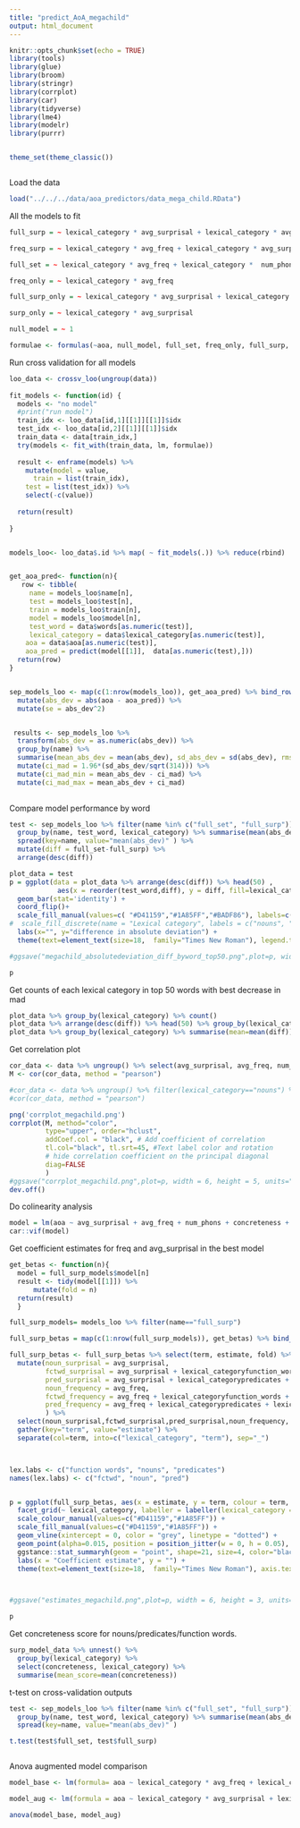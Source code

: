 ```yaml
---
title: "predict_AoA_megachild"
output: html_document
---
```


```r
knitr::opts_chunk$set(echo = TRUE)
library(tools)
library(glue)
library(broom)
library(stringr)
library(corrplot)
library(car)
library(tidyverse)
library(lme4)
library(modelr)
library(purrr)


theme_set(theme_classic())



```


Load the data
```r
load("../../../data/aoa_predictors/data_mega_child.RData")
```

All the models to fit 

```r

full_surp = ~ lexical_category * avg_surprisal + lexical_category * avg_freq + lexical_category * num_phons + lexical_category * concreteness + lexical_category * valence + lexical_category * arousal + lexical_category * babiness

freq_surp = ~ lexical_category * avg_freq + lexical_category * avg_surprisal

full_set = ~ lexical_category * avg_freq + lexical_category *  num_phons + lexical_category * concreteness + lexical_category * valence + lexical_category * arousal + lexical_category * babiness

freq_only = ~ lexical_category * avg_freq

full_surp_only = ~ lexical_category * avg_surprisal + lexical_category * num_phons + lexical_category * concreteness + lexical_category * valence + lexical_category * arousal + lexical_category * babiness

surp_only = ~ lexical_category * avg_surprisal

null_model = ~ 1

formulae <- formulas(~aoa, null_model, full_set, freq_only, full_surp, freq_surp, surp_only, full_surp_only)


```

Run cross validation for all models
```r

loo_data <- crossv_loo(ungroup(data))
  
fit_models <- function(id) {
  models <- "no model"
  #print("run model")
  train_idx <- loo_data[id,1][[1]][[1]]$idx
  test_idx <- loo_data[id,2][[1]][[1]]$idx
  train_data <- data[train_idx,]
  try(models <- fit_with(train_data, lm, formulae))
  
  result <- enframe(models) %>% 
    mutate(model = value,
      train = list(train_idx),
    test = list(test_idx)) %>% 
    select(-c(value))
  
  return(result)
  
}


models_loo<- loo_data$.id %>% map( ~ fit_models(.)) %>% reduce(rbind)


get_aoa_pred<- function(n){
   row <- tibble(
     name = models_loo$name[n],
     test = models_loo$test[n],
     train = models_loo$train[n],
     model = models_loo$model[n],
     test_word = data$words[as.numeric(test)],
     lexical_category = data$lexical_category[as.numeric(test)],
    aoa = data$aoa[as.numeric(test)],
    aoa_pred = predict(model[[1]],  data[as.numeric(test),]))
  return(row)
}


sep_models_loo <- map(c(1:nrow(models_loo)), get_aoa_pred) %>% bind_rows() %>% 
  mutate(abs_dev = abs(aoa - aoa_pred)) %>% 
  mutate(se = abs_dev^2)


 results <- sep_models_loo %>% 
  transform(abs_dev = as.numeric(abs_dev)) %>% 
  group_by(name) %>%
  summarise(mean_abs_dev = mean(abs_dev), sd_abs_dev = sd(abs_dev), rmse = sqrt(mean(se)), mse = mean(se)) %>% 
  mutate(ci_mad = 1.96*(sd_abs_dev/sqrt(314))) %>% 
  mutate(ci_mad_min = mean_abs_dev - ci_mad) %>% 
  mutate(ci_mad_max = mean_abs_dev + ci_mad)
  
```


Compare model performance by word
```r
test <- sep_models_loo %>% filter(name %in% c("full_set", "full_surp")) %>% 
  group_by(name, test_word, lexical_category) %>% summarise(mean(abs_dev)) %>% 
  spread(key=name, value="mean(abs_dev)" ) %>% 
  mutate(diff = full_set-full_surp) %>% 
  arrange(desc(diff))

plot_data = test
p = ggplot(data = plot_data %>% arrange(desc(diff)) %>% head(50) , 
            aes(x = reorder(test_word,diff), y = diff, fill=lexical_category)) +
  geom_bar(stat='identity') +
  coord_flip()+
  scale_fill_manual(values=c( "#D41159","#1A85FF","#BADF86"), labels=c("nouns", "function words", "predicates"), name="Lexical category") +
#  scale_fill_discrete(name = "Lexical category", labels = c("nouns", "function words", "predicates"))+
  labs(x="", y="difference in absolute deviation") +
  theme(text=element_text(size=18,  family="Times New Roman"), legend.title = element_text( size = 16), legend.text = element_text( size = 16), legend.position = c(0.7, 0.6), axis.text.x = element_text(size = 16), axis.text.y = element_text(size = 16))

#ggsave("megachild_absolutedeviation_diff_byword_top50.png",plot=p, width = 6, height = 10, units="in", limitsize = FALSE)

p

```
Get counts of each lexical category in top 50 words with best decrease in mad
```r

plot_data %>% group_by(lexical_category) %>% count()
plot_data %>% arrange(desc(diff)) %>% head(50) %>% group_by(lexical_category) %>% count()
plot_data %>% group_by(lexical_category) %>% summarise(mean=mean(diff))

```



Get correlation plot
```r

cor_data <- data %>% ungroup() %>% select(avg_surprisal, avg_freq, num_phons, concreteness, valence, arousal, babiness)
M <- cor(cor_data, method = "pearson")

#cor_data <- data %>% ungroup() %>% filter(lexical_category=="nouns") %>% select(!!predictors, aoa)
#cor(cor_data, method = "pearson")

png('corrplot_megachild.png')
corrplot(M, method="color",  
         type="upper", order="hclust", 
         addCoef.col = "black", # Add coefficient of correlation
         tl.col="black", tl.srt=45, #Text label color and rotation
         # hide correlation coefficient on the principal diagonal
         diag=FALSE 
         )
#ggsave("corrplot_megachild.png",plot=p, width = 6, height = 5, units="in", limitsize = FALSE)
dev.off()
```

Do colinearity analysis
```r

model = lm(aoa ~ avg_surprisal + avg_freq + num_phons + concreteness + valence + arousal + babiness + lexical_category, data=data)
car::vif(model)

```


Get coefficient estimates for freq and avg_surprisal in the best model
```r
get_betas <- function(n){
  model = full_surp_models$model[n]
  result <- tidy(model[[1]]) %>% 
      mutate(fold = n)
  return(result)
  }

full_surp_models= models_loo %>% filter(name=="full_surp")  

full_surp_betas = map(c(1:nrow(full_surp_models)), get_betas) %>% bind_rows()

full_surp_betas <- full_surp_betas %>% select(term, estimate, fold) %>% spread(key=term, value=estimate) %>% 
  mutate(noun_surprisal = avg_surprisal,
         fctwd_surprisal = avg_surprisal + lexical_categoryfunction_words + lexical_categoryfunction_words:avg_surprisal,
         pred_surprisal = avg_surprisal + lexical_categorypredicates + lexical_categorypredicates:avg_surprisal,
         noun_frequency = avg_freq,
         fctwd_frequency = avg_freq + lexical_categoryfunction_words + lexical_categoryfunction_words:avg_freq,
         pred_frequency = avg_freq + lexical_categorypredicates + lexical_categorypredicates:avg_freq
         ) %>% 
  select(noun_surprisal,fctwd_surprisal,pred_surprisal,noun_frequency, fctwd_frequency, pred_frequency) %>% 
  gather(key="term", value="estimate") %>% 
  separate(col=term, into=c("lexical_category", "term"), sep="_")



lex.labs <- c("function words", "nouns", "predicates")
names(lex.labs) <- c("fctwd", "noun", "pred")


p = ggplot(full_surp_betas, aes(x = estimate, y = term, colour = term, fill=term)) +
  facet_grid(~ lexical_category, labeller = labeller(lexical_category = lex.labs)) +
  scale_colour_manual(values=c("#D41159","#1A85FF")) +
  scale_fill_manual(values=c("#D41159","#1A85FF")) +
  geom_vline(xintercept = 0, color = "grey", linetype = "dotted") +
  geom_point(alpha=0.015, position = position_jitter(w = 0, h = 0.05), show.legend = FALSE)+
  ggstance::stat_summaryh(geom = "point", shape=21, size=4, color="black", fun.x = mean, fun.xmin = min,fun.xmax = max, show.legend = FALSE) +
  labs(x = "Coefficient estimate", y = "") +
  theme(text=element_text(size=18,  family="Times New Roman"), axis.text.x = element_text(size = 16), axis.text.y = element_text(size = 16))



#ggsave("estimates_megachild.png",plot=p, width = 6, height = 3, units="in", limitsize = FALSE)

p

```


Get concreteness score for nouns/predicates/function words.

```r

surp_model_data %>% unnest() %>% 
  group_by(lexical_category) %>% 
  select(concreteness, lexical_category) %>% 
  summarise(mean_score=mean(concreteness))

```


t-test on cross-validation outputs
```r

test <- sep_models_loo %>% filter(name %in% c("full_set", "full_surp")) %>% 
  group_by(name, test_word, lexical_category) %>% summarise(mean(abs_dev)) %>% 
  spread(key=name, value="mean(abs_dev)" )

t.test(test$full_set, test$full_surp)



```

Anova augmented model comparison
```r
model_base <- lm(formula= aoa ~ lexical_category * avg_freq + lexical_category *  num_phons + lexical_category * concreteness + lexical_category * valence + lexical_category * arousal + lexical_category * babiness, data = data)

model_aug <- lm(formula = aoa ~ lexical_category * avg_surprisal + lexical_category * avg_freq + lexical_category * num_phons + lexical_category * concreteness + lexical_category * valence + lexical_category * arousal + lexical_category * babiness, data = data)

anova(model_base, model_aug)


```

